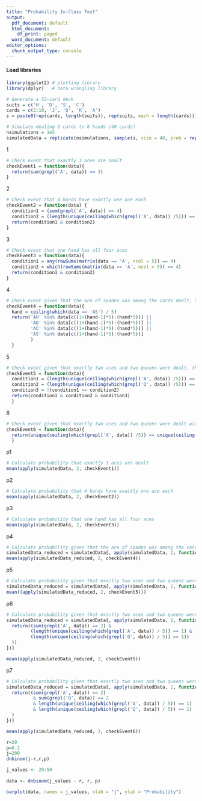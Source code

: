 ```yaml
---
title: "Probability In-Class Test"
output:
  pdf_document: default
  html_document:
    df_print: paged
  word_document: default
editor_options:
  chunk_output_type: console
---
```


#### Load libraries
```r
library(ggplot2) # plotting library
library(dplyr)   # data wrangling library
```

```r
# Generate a 52-card deck
suits = c('H', 'D', 'S', 'C')
cards = c(2:10, 'J', 'Q', 'K', 'A')
s = paste0(rep(cards, length(suits)), rep(suits, each = length(cards)))
```

```r
# Simulate dealing 5 cards to 8 hands (40 cards)
nsimulations = 1e5
simulatedData = replicate(nsimulations, sample(s, size = 40, prob = rep(1/length(s), length(s))))
```
1
```r
# Check event that exactly 3 aces are dealt
checkEvent1 = function(data){
  return(sum(grepl('A', data)) == 3)
}

```
2
```r
# Check event that 4 hands have exactly one ace each
checkEvent2 = function(data) {
  condition1 = (sum(grepl('A', data)) == 4)
  condition2 = (length(unique(ceiling(which(grepl('A', data)) /5))) == 4)
  return(condition1 & condition2)
}
```
3
```r
# Check event that one hand has all four aces
checkEvent3 = function(data){
  condition1 = any(rowSums(matrix(data == 'A', ncol = 5)) == 4)
  condition2 = which(rowSums(matrix(data == 'A', ncol = 5)) == 4)
  return(condition1 & condition2)
}
```
4
```r
# Check event given that the ace of spades was among the cards dealt, that it is in a hand with at least one other spade.
checkEvent4 = function(data){
  hand = ceiling(which(data == 'AS') / 5)
  return('AH' %in% data[c((1+(hand-1)*5):(hand*5))] || 
         'AD' %in% data[c((1+(hand-1)*5):(hand*5))] ||
         'AC' %in% data[c((1+(hand-1)*5):(hand*5))] ||
         'AS' %in% data[c((1+(hand-1)*5):(hand*5))]
         )
  }
```
5
```r
# Check event given that exactly two aces and two queens were dealt, that both aces are together in one hand and both queens are together in a different hand.
checkEvent5 = function(data){
  condition1 = (length(unique(ceiling(which(grepl('A', data)) /5))) == 1)
  condition2 = (length(unique(ceiling(which(grepl('Q', data)) /5))) == 1)
  condition3 = !(condition1 == condition2)
  return(condition1 & condition2 & condition3)
  }
```
6
```r
# Check event given that exactly two aces and two queens were dealt with the two aces together in a hand and the two queens together in a hand that all four of those cards are together in the same hand.
checkEvent6 = function(data){
  return(unique(ceiling(which(grepl('A', data)) /5)) == unique(ceiling(which(grepl('Q', data)) /5))) 
  }
```
p1
```r
# Calculate probability that exactly 3 aces are dealt
mean(apply(simulatedData, 2, checkEvent1))
```
p2
```r
# Calculate probability that 4 hands have exactly one ace each
mean(apply(simulatedData, 2, checkEvent2))
```
p3
```r
# Calculate probability that one hand has all four aces
mean(apply(simulatedData, 2, checkEvent3))
```
p4
```r
# Calculate probability given that the ace of spades was among the cards dealt, that it is in a hand with at least one other spade.
simulatedData_reduced = simulatedData[, apply(simulatedData, 2, function(data){return('AS' %in% data)})]
mean(apply(simulatedData_reduced, 2, checkEvent4))
```
p5
```r
# Calculate probability given that exactly two aces and two queens were dealt, find the probability that both aces are together in one hand and both queens are together in a different hand.
simulatedData_reduced = simulatedData[, apply(simulatedData, 2, function(data){return('AS' %in% data)})]
mean((apply(simulatedData_reduced, 2, checkEvent5)))
```
p6
```r
# Calculate probability given that exactly two aces and two queens were dealt, find the probability that both aces are together in one hand and both queens are together in a different hand.
simulatedData_reduced = simulatedData[, apply(simulatedData, 2, function(data) {
  return((sum(grepl('A', data)) == 2) & 
         (length(unique(ceiling(which(grepl('A', data)) / 5)) == 1) & 
         (length(unique(ceiling(which(grepl('Q', data)) / 5)) == 1))
  ))
})]

mean(apply(simulatedData_reduced, 2, checkEvent5))

```
p7
```r
# Calculate probability given that exactly two aces and two queens were dealt with the two aces together in a hand and the two queens together in a hand, find the probability that all four of those cards are together in the same hand.
simulatedData_reduced = simulatedData[, apply(simulatedData, 2, function(data) {
  return((sum(grepl('A', data)) == 2) 
          & sum(grepl('Q', data)) == 2 
          & length(unique(ceiling(which(grepl('A', data)) / 5)) == 1) 
          & length(unique(ceiling(which(grepl('Q', data)) / 5)) == 1)
  )
})]

mean(apply(simulatedData_reduced, 2, checkEvent6))
```


```r

r=20
p=0.2
j=200
dnbinom(j-r,r,p)

```

```r
j_values <- 20:50
 
data <- dnbinom(j_values - r, r, p)

barplot(data, names = j_values, xlab = "j", ylab = "Probability")

```


